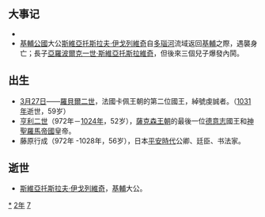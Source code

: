 {{yearTOC|972|于阗'''[[天尊|天尊]]六年'''；辽'''[[保寧|保寧]]四年'''；北汉'''[[天会_(刘钧)|天会]]十六年'''；北宋（吴越、南唐）'''[[开宝|开宝]]五年'''；大理'''[[明政_(段素順)|明政]]四年'''；越南'''[[太平_(丁部領)|太平]]三年'''；日本'''[[天祿_(圓融天皇)|天祿]]三年'''}}

== 大事记 ==
*{{Fact|[[宋太祖|宋太祖]]禁止僧道修改天文、地理，令僧道隸屬[[功德使|功德使]]，統發[[度牒|度牒]]，禁止私度[[道士|道士]]。|time=2011-06-05T09:22:41+00:00}}
*[[基輔公國|基輔公國]]大公[[斯維亞托斯拉夫·伊戈列維奇|斯維亞托斯拉夫·伊戈列維奇]]自[[多瑙河|多瑙河]]流域返回[[基輔|基輔]]之際，遇襲身亡；長子[[亞羅波爾克一世·斯維亞托斯拉維奇|亞羅波爾克一世·斯維亞托斯拉維奇]]，但後來三個兒子爆發內鬨。

== 出生 ==
*[[3月27日|3月27日]]——[[羅貝爾二世_(法蘭西)|羅貝爾二世]]，法國卡佩王朝的第二位國王，綽號虔誠者。（[[1031年|1031年]]逝世，59岁） 
* [[亨利二世_(神聖羅馬帝國)|亨利二世]]（972年－[[1024年|1024年]]，52岁），[[薩克森王朝|薩克森王朝]]的最後一位[[德意志|德意志]]國王和[[神聖羅馬帝國|神聖羅馬帝國]]皇帝。
*藤原行成（972年 -1028年，56岁），日本[[平安時代|平安時代]]公卿、廷臣、书法家。

== 逝世 ==
{{Wikisource year mention}}
* [[斯維亞托斯拉夫·伊戈列維奇|斯維亞托斯拉夫·伊戈列維奇]]，[[基輔|基輔]]大公。

[[Category:972年|*]]
[[Category:970年代|2年]]
[[Category:10世纪各年|7]]